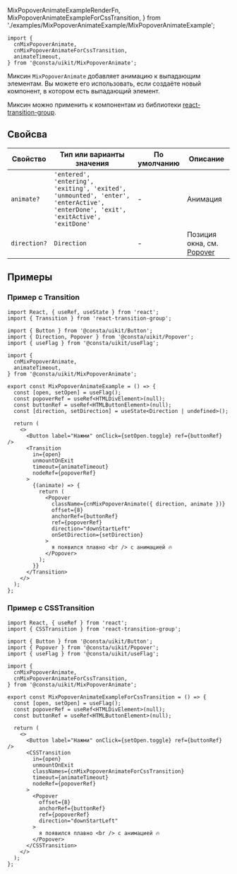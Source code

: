   MixPopoverAnimateExampleRenderFn,
  MixPopoverAnimateExampleForCssTransition,
} from './examples/MixPopoverAnimateExample/MixPopoverAnimateExample';

```tsx
import {
  cnMixPopoverAnimate,
  cnMixPopoverAnimateForCssTransition,
  animateTimeout,
} from '@consta/uikit/MixPopoverAnimate';
```

Миксин `MixPopoverAnimate` добавляет анимацию к выпадающим элементам. Вы можете его использовать, если создаёте новый компонент, в котором есть выпадающий элемент.

Миксин можно применить к компонентам из библиотеки [react-transition-group](http://reactcommunity.org/react-transition-group/).

## Свойсва

| Свойство     | Тип или варианты значения                                                                                                        | По умолчанию | Описание                                                                                |
| ------------ | -------------------------------------------------------------------------------------------------------------------------------- | ------------ | --------------------------------------------------------------------------------------- |
| `animate?`   | `'entered', 'entering', 'exiting', 'exited', 'unmounted', 'enter', 'enterActive', 'enterDone', 'exit', 'exitActive', 'exitDone'` | -            | Анимация                                                                                |
| `direction?` | `Direction`                                                                                                                      | -            | Позиция окна, см. [Popover](##LIBS.LIB.STAND/lib:uikit/stand:components-popover-stable) |

## Примеры

### Пример c Transition

```tsx
import React, { useRef, useState } from 'react';
import { Transition } from 'react-transition-group';

import { Button } from '@consta/uikit/Button';
import { Direction, Popover } from '@consta/uikit/Popover';
import { useFlag } from '@consta/uikit/useFlag';

import {
  cnMixPopoverAnimate,
  animateTimeout,
} from '@consta/uikit/MixPopoverAnimate';

export const MixPopoverAnimateExample = () => {
  const [open, setOpen] = useFlag();
  const popoverRef = useRef<HTMLDivElement>(null);
  const buttonRef = useRef<HTMLButtonElement>(null);
  const [direction, setDirection] = useState<Direction | undefined>();

  return (
    <>
      <Button label="Нажми" onClick={setOpen.toggle} ref={buttonRef} />
      <Transition
        in={open}
        unmountOnExit
        timeout={animateTimeout}
        nodeRef={popoverRef}
      >
        {(animate) => {
          return (
            <Popover
              className={cnMixPopoverAnimate({ direction, animate })}
              offset={8}
              anchorRef={buttonRef}
              ref={popoverRef}
              direction="downStartLeft"
              onSetDirection={setDirection}
            >
              я появился плавно <br /> c анимацией 🔥
            </Popover>
          );
        }}
      </Transition>
    </>
  );
};
```

<MixPopoverAnimateExampleRenderFn />

### Пример c CSSTransition

```tsx
import React, { useRef } from 'react';
import { CSSTransition } from 'react-transition-group';

import { Button } from '@consta/uikit/Button';
import { Popover } from '@consta/uikit/Popover';
import { useFlag } from '@consta/uikit/useFlag';

import {
  cnMixPopoverAnimate,
  cnMixPopoverAnimateForCssTransition,
} from '@consta/uikit/MixPopoverAnimate';

export const MixPopoverAnimateExampleForCssTransition = () => {
  const [open, setOpen] = useFlag();
  const popoverRef = useRef<HTMLDivElement>(null);
  const buttonRef = useRef<HTMLButtonElement>(null);

  return (
    <>
      <Button label="Нажми" onClick={setOpen.toggle} ref={buttonRef} />
      <CSSTransition
        in={open}
        unmountOnExit
        classNames={cnMixPopoverAnimateForCssTransition}
        timeout={animateTimeout}
        nodeRef={popoverRef}
      >
        <Popover
          offset={8}
          anchorRef={buttonRef}
          ref={popoverRef}
          direction="downStartLeft"
        >
          я появился плавно <br /> c анимацией 🔥
        </Popover>
      </CSSTransition>
    </>
  );
};
```

<MixPopoverAnimateExampleForCssTransition />
